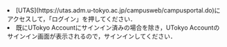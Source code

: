 <li>
  [UTAS](https://utas.adm.u-tokyo.ac.jp/campusweb/campusportal.do)にアクセスして，「ログイン」を押してください．
</li>
<li>
  既にUTokyo Accountにサインイン済みの場合を除き，UTokyo
  Accountのサインイン画面が表示されるので，サインインしてください．
</li>
